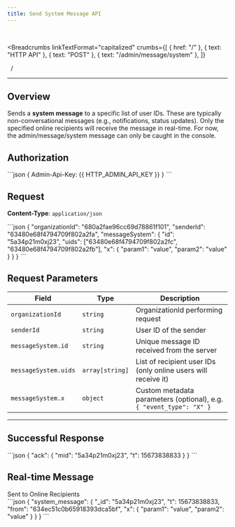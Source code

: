 ```yaml
---
title: Send System Message API
---
```


<br />



<Breadcrumbs
  linkTextFormat="capitalized"
  crumbs={[
    { href: "/" },
    { text: "HTTP API" },
    { text: "POST" },
    { text: "/admin/message/system" },
  ]}
>
  <Icon slot="index" name="seti:powershell" />
  <span slot="separator">&nbsp;&nbsp;/&nbsp;</span>
</Breadcrumbs>

---


## Overview

> <Badge text="POST" variant="caution" size="large" />
> <Badge text="/admin/message/system" size="large" />

Sends a **system message** to a specific list of user IDs. These are typically non-conversational messages (e.g., notifications, status updates). Only the specified online recipients will receive the message in real-time. For now, the admin/message/system message can only be caught in the console.

## Authorization

<Tabs>
  <TabItem label="Header">
    ```json 
    { Admin-Api-Key: {{ HTTP_ADMIN_API_KEY }} }
    ```
  </TabItem>
</Tabs>

## Request

**Content-Type**: `application/json`

<Tabs>
  <TabItem label="Request">
```json
{
  "organizationId": "680a2fae96cc69d78861f101",
  "senderId": "63480e68f4794709f802a2fa",
  "messageSystem": {
    "id": "5а34p21m0xj23",
    "uids": ["63480e68f4794709f802a2fc", "63480e68f4794709f802a2fb"],
    "x": {
      "param1": "value",
      "param2": "value"
    }
  }
}
```
  </TabItem>  
</Tabs>

## Request Parameters

| Field                | Type            | Description                                                         |
| -------------------- | --------------- | ------------------------------------------------------------------- |
| `organizationId`     | `string`        | OrganizationId performing request                                   |
| `senderId`           | `string`        | User ID of the sender                                               |
| `messageSystem.id`   | `string`        | Unique message ID received from the server                          |
| `messageSystem.uids` | `array[string]` | List of recipient user IDs (only online users will receive it)      |
| `messageSystem.x`    | `object`        | Custom metadata parameters (optional), e.g. `{ "event_type": "X" }` |

---

## Successful Response

<Tabs>
  <TabItem label="Response">
```json
{
  "ack": {
    "mid": "5а34p21m0xj23",
    "t": 15673838833
  }
}
```
  </TabItem>  
</Tabs>

## Real-time Message

<Aside type="tip" title="Additional information">
  Sent to Online Recipients
</Aside>

<Tabs>
  <TabItem label="Event">
```json
{
  "system_message": {
    "_id": "5а34p21m0xj23",
    "t": 15673838833,
    "from": "634ec51c0b65918393dca5bf",
    "x": {
      "param1": "value",
      "param2": "value"
    }
  }
}
```
  </TabItem>  
</Tabs>

<script
  src="https://giscus.app/client.js"
  data-repo="SAMA-Communications/sama-server"
  data-repo-id="R_kgDOIBiYjA"
  data-category-id="DIC_kwDOIBiYjM4CuYYL"
  data-mapping="pathname"
  data-strict="0"
  data-reactions-enabled="1"
  data-emit-metadata="0"
  data-input-position="top"
  data-theme="transparent_dark"
  data-lang="en"
  data-loading="lazy"
  crossorigin="anonymous"
  async
></script>
